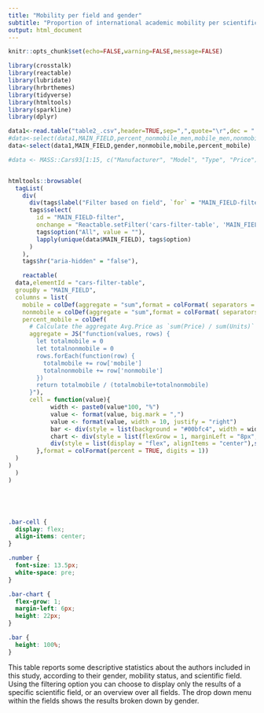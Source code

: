 ```yaml
---
title: "Mobility per field and gender" 
subtitle: "Proportion of international academic mobility per scientific field and gender of included authors"
output: html_document
---
```


```r
knitr::opts_chunk$set(echo=FALSE,warning=FALSE,message=FALSE)
```

```r
library(crosstalk)
library(reactable)
library(lubridate)
library(hrbrthemes)
library(tidyverse)
library(htmltools)
library(sparkline)
library(dplyr)

data1<-read.table("table2_.csv",header=TRUE,sep=",",quote="\r",dec = ".")
#data<-select(data1,MAIN_FIELD,percent_nonmobile_men,mobile_men,nonmobile_men,percent_nonmobile_women,mobile_women,nonmobile_women)
data<-select(data1,MAIN_FIELD,gender,nonmobile,mobile,percent_mobile)

#data <- MASS::Cars93[1:15, c("Manufacturer", "Model", "Type", "Price")]


htmltools::browsable(
  tagList(
    div(
      div(tags$label("Filter based on field", `for` = "MAIN_FIELD-filter")),
      tags$select(
        id = "MAIN_FIELD-filter",
        onchange = "Reactable.setFilter('cars-filter-table', 'MAIN_FIELD', this.value)",
        tags$option("All", value = ""),
        lapply(unique(data$MAIN_FIELD), tags$option)
      )
    ),
    tags$hr("aria-hidden" = "false"),

    reactable(
  data,elementId = "cars-filter-table",
  groupBy = "MAIN_FIELD",
  columns = list(
    mobile = colDef(aggregate = "sum",format = colFormat( separators = TRUE)),
    nonmobile = colDef(aggregate = "sum",format = colFormat( separators = TRUE)),
    percent_mobile = colDef(
      # Calculate the aggregate Avg.Price as `sum(Price) / sum(Units)`
      aggregate = JS("function(values, rows) {
        let totalmobile = 0
        let totalnonmobile = 0
        rows.forEach(function(row) {
          totalmobile += row['mobile']
          totalnonmobile += row['nonmobile']
        })
        return totalmobile / (totalmobile+totalnonmobile)
      }"),
      cell = function(value){
            width <- paste0(value*100, "%")
            value <- format(value, big.mark = ",")
            value <- format(value, width = 10, justify = "right")
            bar <- div(style = list(background = "#00bfc4", width = width, height = "16px"))
            chart <- div(style = list(flexGrow = 1, marginLeft = "8px", background = "#e1e1e1"), bar)
            div(style = list(display = "flex", alignItems = "center"),span(class = "number", width), chart)
        },format = colFormat(percent = TRUE, digits = 1))
  )
)
  )
)






```

```css
.bar-cell {
  display: flex;
  align-items: center;
}

.number {
  font-size: 13.5px;
  white-space: pre;
}

.bar-chart {
  flex-grow: 1;
  margin-left: 6px;
  height: 22px;
}

.bar {
  height: 100%;
}
```

This table reports some descriptive statistics about the authors included in this study, according to their gender, mobility status, and scientific field. Using the filtering option you can choose to display only the results of a specific scientific field, or an overview over all fields. The drop down menu within the fields shows the results broken down by gender.
